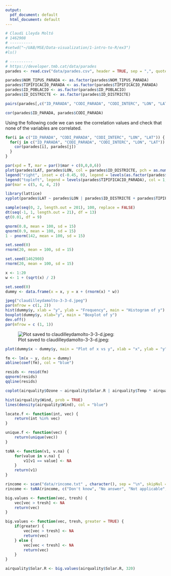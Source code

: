```yaml
---
output:
  pdf_document: default
  html_document: default
---
```

```r
# Claudi Lleyda Moltó
# 1462908
# ----------
#setwd("~/UAB/MSE/Data-visualization/1-intro-to-R/ex3")
#ls()

# ----------
# https://developer.tmb.cat/data/parades
parades <- read.csv("data/parades.csv", header = TRUE, sep = ",", quote = "\"")

parades$NOM_TIPUS_PARADA <- as.factor(parades$NOM_TIPUS_PARADA)
parades$TIPIFICACIO_PARADA <- as.factor(parades$TIPIFICACIO_PARADA)
parades$ID_POBLACIO <- as.factor(parades$ID_POBLACIO)
parades$ID_DISTRICTE <- as.factor(parades$ID_DISTRICTE)

pairs(parades[,c("ID_PARADA", "CODI_PARADA", "CODI_INTERC", "LON", "LAT")])

cor(parades$ID_PARADA, parades$CODI_PARADA)
```
Using the following code we can see the correlation values and check that none of the variables are correlated.
```r
for(i in c("ID_PARADA", "CODI_PARADA", "CODI_INTERC", "LON", "LAT")) {
  for(j in c("ID_PARADA", "CODI_PARADA", "CODI_INTERC", "LON", "LAT")) {
    cor(parades[i], parades[j])
  }
}

par(xpd = T, mar = par()$mar + c(0,0,0,6))
plot(parades$LAT, parades$LON, col = parades$ID_DISTRICTE, pch = as.numeric(parades$TIPIFICACIO_PARADA))
legend("right", inset = c(-0.45, 0), legend = levels(as.factor(parades$NOM_DISTRICTE))[2:11], col = as.numeric(parades$ID_DISTRICTE), pch = 15)
legend("topleft", legend = levels(parades$TIPIFICACIO_PARADA), col = 1, pch = 1:length(levels(parades$TIPIFICACIO_PARADA)))
par(mar = c(5, 4, 4, 2))

library(lattice)
xyplot(parades$LAT ~ parades$LON | parades$ID_DISTRICTE + parades$TIPIFICACIO_PARADA)
```

```r
sample(seq(0, 2, length.out = 201), 100, replace = FALSE)
dt(seq(-1, 1, length.out = 21), df = 13)
qt(0.01, df = 9)

qnorm(0.8, mean = 100, sd = 15)
qnorm(0.9, mean = 100, sd = 15)
1 - pnorm(142, mean = 100, sd = 15)

set.seed(0)
rnorm(20, mean = 100, sd = 15)

set.seed(1462908)
rnorm(20, mean = 100, sd = 15)
```

```r
x <- 1:20
w <- 1 + (sqrt(x) / 2)

set.seed(0)
dummy <- data.frame(x = x, y = x + (rnorm(x) * w))

jpeg("claudilleydamolto-3-3-d.jpeg")
par(mfrow = c(1, 2))
hist(dummy$y, xlab = "y", ylab = "Frequency", main = "Histogram of y")
boxplot(dummy$y, xlab="y", main = "Boxplot of y")
dev.off()
par(mfrow = c (1, 1))
```
![Plot saved to claudilleydamolto-3-3-d.jpeg:](claudilleydamolto-3-3-d.jpeg)
```r
plot(dummy$x ~ dummy$y, main = "Plot of x vs y", xlab = "x", ylab = "y")

fm <- lm(x ~ y, data = dummy)
abline(coef(fm), col = "blue")

resids <- resid(fm)
qqnorm(resids)
qqline(resids)
```

```r
coplot(airquality$Ozone ~ airquality$Solar.R | airquality$Temp * airquality$Wind, number = c(3, 3), overlap = 0)
```

```r
hist(airquality$Wind, prob = TRUE)
lines(density(airquality$Wind), col = "blue")
```

```r
locate.f <- function(int, vec) {
    return(int %in% vec)
}

unique.f <- function(vec) {
    return(unique(vec))
}
```

```r
toNA <- function(v1, v.na) {
    for(value in v.na) {
        v1[v1 == value] <- NA
    }
    return(v1)
}

rincome <- scan("data/rincome.txt" , character(), sep = "\n", skipNul = TRUE)
rincome <- toNA(rincome, c("Don't know", "No answer", "Not applicable", "Refused"))

big.values <- function(vec, tresh) {
    vec[vec > tresh] <- NA
    return(vec)
}

big.values <- function(vec, tresh, greater = TRUE) {
    if(greater) {
        vec[vec > tresh] <- NA
        return(vec)
    } else {
        vec[vec < tresh] <- NA
        return(vec)
    }
}

airquality$Solar.R <- big.values(airquality$Solar.R, 320)
```
